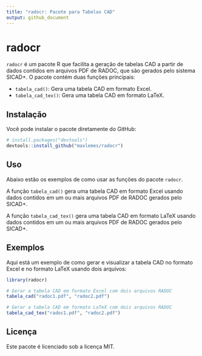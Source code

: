 ```yaml
---
title: "radocr: Pacote para Tabelas CAD"
output: github_document
---
```


# radocr

`radocr` é um pacote R que facilita a geração de tabelas CAD a partir de dados contidos em arquivos PDF de RADOC, que são gerados pelo sistema SICAD+. O pacote contém duas funções principais:

- `tabela_cad()`: Gera uma tabela CAD em formato Excel.
- `tabela_cad_tex()`: Gera uma tabela CAD em formato LaTeX.

## Instalação

Você pode instalar o pacote diretamente do GitHub:

```r
# install.packages("devtools")
devtools::install_github("maxlemes/radocr")
```

## Uso

Abaixo estão os exemplos de como usar as funções do pacote `radocr`.


A função `tabela_cad()` gera uma tabela CAD em formato Excel usando
dados contidos em um ou mais arquivos PDF de RADOC gerados pelo SICAD+.

A função `tabela_cad_tex()` gera uma tabela CAD em formato LaTeX usando
dados contidos em um ou mais arquivos PDF de RADOC gerados pelo SICAD+.

## Exemplos

Aqui está um exemplo de como gerar e visualizar a tabela CAD no formato
Excel e no formato LaTeX usando dois arquivos:

``` r
library(radocr)

# Gerar a tabela CAD em formato Excel com dois arquivos RADOC
tabela_cad("radoc1.pdf", "radoc2.pdf")

# Gerar a tabela CAD em formato LaTeX com dois arquivos RADOC
tabela_cad_tex("radoc1.pdf", "radoc2.pdf")
```

## Licença

Este pacote é licenciado sob a licença MIT.
